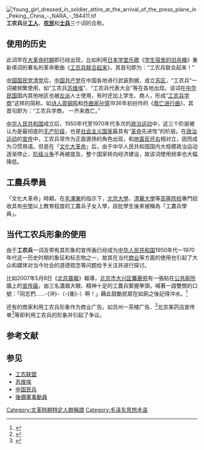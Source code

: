 [[File:Young_girl_dressed_in_soldier_attire_at_the_arrival_of_the_press_plane_in_Peking,_China_-_NARA_-_194411.tif|thumb]]
'''工农兵'''是'''[[工人|工人]]'''、'''[[农民|农民]]'''和'''[[士兵|士兵]]'''三个词的合称。

==使用的历史==
{{unreferencedsect}}
此词早在[[大革命时期|大革命时期]]即已经出现，比如利用[[日本|日本]][[学堂乐歌|学堂乐歌]]《[[学生宿舍的旧吊桶|学生宿舍的旧吊桶]]》重新填词的著名的革命歌曲《[[工农兵联合起来|工农兵联合起来]]》，其首句即为：“工农兵联合起来！”

[[中国国民党清党|中国国民党清党]]后，[[中国共产党|中国共产党]]在中国各地进行武装割据，成立[[苏区|苏区]]，“工农兵”一词被频繁使用，如“工农兵[[苏维埃|苏维埃]]”、“工农兵代表大会”等在各地出现。该词在[[中华民国|中华民国]]国内其他地区也被[[左派|左派]]人士使用，有时还加上学生、商人，形成“[[工农兵学商|工农兵学商]]”这样的简称。如[[诗人|诗人]][[周钢鸣|周钢鸣]]和[[作曲家|作曲家]][[孙慎|孙慎]]1936年初创作的《[[救亡进行曲|救亡进行曲]]》，其首句即为：“工农兵学商， 一齐来救亡。”

[[中华人民共和国|中华人民共和国]]成立后，1950年代至1970年代多次的[[政治运动|政治运动]]中，这三个阶层被认为是最彻底的[[无产阶级|无产阶级]]，也是[[社会主义国家|社会主义国家]]最具有“[[革命|革命]]先进性”的阶层。在[[政治运动|政治运动]]的[[宣传|宣传]]中，工农兵常作为正面褒扬的角色出现，和[[地富反坏右|地富反坏右]]相对立，因而成为习惯用语。但是在「[[文化大革命|文化大革命]]」后，由于中华人民共和国国内大规模政治运动逐渐停止，[[阶级斗争|阶级斗争]]不再被提及，整个国家转向经济建设，故该词使用频率也大幅降低。

==工農兵學員==
{{main|工农兵学员}}
「文化大革命」時期，在[[毛澤東|毛澤東]]的指示下，[[北京大學|北京大學]]、[[清华大学_(北京)|清華大學]]等[[高等院校|高等院校]]專門招收具有[[中學|中學]]以上教育程度的工農兵子女入學，該批學生後來被稱為「工農兵學員」。

==当代工农兵形象的使用==
由于'''工农兵'''一词及带有其形象的宣传画已经成为[[中华人民共和国|中华人民共和国]]1950年代—1970年代这一历史时期的象征和标志物之一，故其在当代[[商业|商业]]等方面的使用也引起了大众和媒体对当今社会的道德观念等问题给予关注并进行探讨。

比如2007年5月8日《[[北京晨報|北京晨報]]》報導，[[北京市|北京市]][[大兴区|大兴区]][[麋鹿苑|麋鹿苑]]有一張貼在[[公共廁所|公共廁所]]牆上的[[宣传画|宣传画]]，由三名濃眉大眼、精神十足的工農兵緊握拳頭，喊著一語雙關的口號：「同志們……-{沖}-（-{衝}-）啊！」藉此鼓勵民眾在如廁之後記得沖水。<ref>{{Cite web |url=http://news.163.com/07/0508/01/3DUDPJ2N00011229.html |title=北京公厕工农兵宣传画提醒便后冲水引争议，北京晨报2007年5月8日 |access-date=2010年5月5日 |archive-url=https://web.archive.org/web/20110519110155/http://news.163.com/07/0508/01/3DUDPJ2N00011229.html |archive-date=2011年5月19日 |dead-url=yes }}</ref>

还有的商家利用工农兵形象作为商业广告。如苏州一茶楼广告、<ref>{{Cite web |url=http://pic.people.com.cn/GB/7575591.html |title=李俊锋，苏州一茶楼广告恶搞工农兵形象，人民网2008年7月29日 |access-date=2010年5月5日 |archive-date=2020年3月30日 |archive-url=https://web.archive.org/web/20200330070850/http://pic.people.com.cn/GB/7575591.html |dead-url=no }}</ref>北京某药店宣传单<ref>{{Cite web |url=http://news.cctv.com/society/20071224/103593.shtml |title=药店宣传单恶搞工农兵形象引争议，北京晨报 2007年12月24日 |access-date=2010年5月5日 |archive-date=2021年3月9日 |archive-url=https://web.archive.org/web/20210309064241/http://news.cctv.com/society/20071224/103593.shtml |dead-url=no }}</ref>等即利用工农兵的形象并引起了争议。

== 参考文献 ==
{{Reflist|30em}}

== 参见 ==
* [[工农联盟|工农联盟]]
* [[苏维埃|苏维埃]]
* [[中国民兵|中国民兵]]
* [[後備軍事動員|後備軍事動員]]

[[Category:文革時期特定人群稱謂|Category:文革時期特定人群稱謂]]
[[Category:毛泽东思想术语|Category:毛泽东思想术语]]